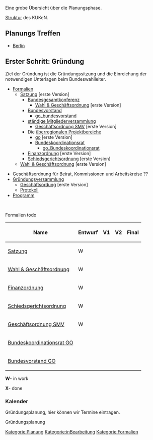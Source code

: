 Eine grobe Übersicht über die Planungsphase.

[[Struktur_KUKeN_Bund| Struktur]] des KUKeN.

== Planungs Treffen ==

* [[Planungstreffen_Berlin| Berlin]]

== Erster Schritt: Gründung ==

Ziel der Gründung ist die Gründungssitzung und die Einreichung der notwendigen Unterlagen beim Bundeswahlleiter.

* [[Formalien]]
** [[Satzung]] [erste Version]
***[[Bundesgesamtkonferenz]]
****[[Go|Wahl & Geschäftsordnung]] [erste Version]
***[[Bundesvorstand]]
****[[go_bundesvorstand]]
***[[ständige Mitgliederversammlung]]
****[[Go_smv| Geschäftsordnung SMV]] [erste Version]
***Die [[überregionalen Projektbereiche]]
****[[go]] [erste Version]
****[[Bundeskoordinationsrat]]
*****[[go_Bundeskoordinationsrat]]
***[[Finanzordnung_Bund|Finanzordnung]] [erste Version]
***[[Schiedsgerichtsordnung_Bund|Schiedsgerichtsordnung]] [erste Version]
**[[Go|Wahl & Geschäftsordnung]] [erste Version]

{{Kalenderblatt
 |Typ    = Gründungsversammlung
 |Titel  = Gründungsversammlung
 |Link   = Gründungsversammlung
 |Datum  = 01.01.2016
 |Zeit   = (SS:MM)
 |Lokal  = hier die ....
 |Straße = ....
 |PLZ    = ...
 |Ort    = ..
}}
*Geschäftsordnung für Beirat, Kommissionen und Arbeitskreise ??
* [[Gründungsversammlung]]
** [[Go| Geschäftsordung]] [erste Version]
** [[Protokoll]]
*[[Programm]]

<br />


Formalien todo

{| class="wikitable"
|-
! Name !! Entwurf !! V1 !! V2 !! Final
|-
| [[Satzung]] || W ||  ||  ||
|-
| [[Go|Wahl & Geschäftsordnung]] || W ||  ||  ||
|-
| [[Finanzordnung_Bund|Finanzordnung]] || W ||  ||   ||
|-
| [[Schiedsgerichtsordnung_Bund|Schiedsgerichtsordnung]] || W ||  ||   ||
|-
| [[Go_smv| Geschäftsordnung SMV]] || W ||  ||   ||
|-
| [[go_Bundeskoordinationsrat| Bundeskoordinationsrat GO]] ||  ||  ||   ||
|-
| [[go_go_bundesvorstand| Bundesvorstand GO]] ||  ||  ||   ||
|}
'''W'''- in work

'''X'''- done

=== Kalender ===

Gründungsplanung, hier können wir Termine eintragen.

<mscalendar>Gründungsplanung</mscalendar>




[[Kategorie:Planung]]
[[Kategorie:inBearbeitung]]
[[Kategorie:Formalien]]